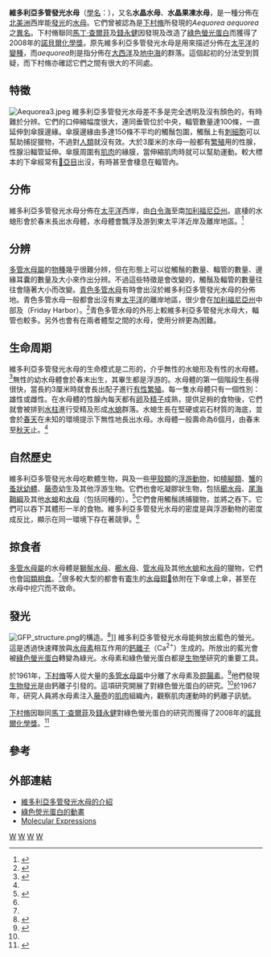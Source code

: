 {{Speciesbox
| taxon = Aequorea victoria
| binomial_authority = (Mur and Shearer, 1902)
| name = 維多利亞多管發光水母
| image = Aequorea4.jpg
}}

'''維多利亞多管發光水母'''（[[學名|學名]]：''{{lang|la|Aequorea victoria}}''），又名'''水晶水母'''、'''水晶果凍水母'''，是一種分佈在[[北美洲|北美洲]]西岸能[[生物發光|發光]]的[[水母|水母]]。它們曾被認為是[[下村脩|下村脩]]所發現的''Aequorea aequorea''之[[異名|異名]]。下村脩聯同[[馬丁·查爾菲|馬丁·查爾菲]]及[[錢永健|錢永健]]因發現及改造了[[綠色螢光蛋白|綠色螢光蛋白]]而獲得了2008年的[[諾貝爾化學獎#2000年—2009年|諾貝爾化學獎]]。原先維多利亞多管發光水母是用來描述分佈在[[太平洋|太平洋]]的[[變種|變種]]，而''aequorea''則是指分佈在[[大西洋|大西洋]]及[[地中海|地中海]]的群落。這個起初的分法受到質疑，而下村脩亦確認它們之間有很大的不同處。

==特徵==
[[Image:Aequorea3.jpeg|thumb]]
維多利亞多管發光水母差不多是完全透明及沒有顏色的，有時難於分辨。它們的口伸縮幅度很大，連同垂管位於中央，輻管數量達100條，一直延伸到傘膜邊緣。傘膜邊緣由多達150條不平均的觸鬚包圍，觸鬚上有[[刺細胞|刺細胞]]可以幫助捕捉獵物，不過對[[人類|人類]]就沒有效。大於3厘米的水母一般都有[[繁殖|繁殖]]用的性腺，性腺沿輻管延伸。傘膜周圍有[[肌肉|肌肉]]的緣膜，當伸縮肌肉時就可以幫助運動。較大標本的下傘經常有[[𧊕亞目|𧊕亞目]]出沒，有時甚至會棲息在輻管內。

==分佈==
維多利亞多管發光水母分佈在[[太平洋|太平洋]]西岸，由[[白令海|白令海]]至南[[加利福尼亞州|加利福尼亞州]]。底棲的水螅形會於春末長出水母體，水母體會飄浮及游到東太平洋近岸及離岸地區。<ref>{{Cite book en|author=Kozloff, Eugene N.|title=Marine Invertebrates of the Pacific Northwest|edition=2nd Ed.|location=Seattle|publisher=University of Washington Press|year=1996}}</ref>

==分辨==
[[多管水母屬|多管水母屬]]的[[物種|物種]]幾乎很難分辨，但在形態上可以從觸鬚的數量、輻管的數量、邊緣耳囊的數量及大小來作出分辨。不過這些特徵是會改變的，觸鬚及輻管的數量往往會隨著大小而改變。[[青色多管水母|青色多管水母]]有時會出沒於維多利亞多管發光水母的分佈地。青色多管水母一般都會出沒有東[[太平洋|太平洋]]的離岸地區，很少會在[[加利福尼亞州|加利福尼亞州]]中部及{{link-en |星期五港|Friday Harbor}}（Friday Harbor）。<ref name="faculty.washington.edu">{{Cite web|author=Mills, C.E.|year=2007|title=Bioluminescence and other factoids about ''Aequorea'', a hydromedusa|url=http://faculty.washington.edu/cemills/Aequorea.html|accessdate=2010-06-10|archive-date=2010-10-06|archive-url=https://web.archive.org/web/20101006235718/http://faculty.washington.edu/cemills/Aequorea.html|dead-url=no}}</ref>青色多管水母的外形上較維多利亞多管發光水母大，輻管也較多。另外也會有在兩者體型之間的水母，使用分辨更為困難。

==生命周期==
維多利亞多管發光水母的生命模式是二形的，介乎無性的水螅形及有性的水母體。<ref>{{Cite journal en|author=Brusca, Richard C., and Brusca, Gary J.|title=Invertebrates|edition=2nd edition|location=Sunderland, MA|publisher=Sinauer Associates, Inc.|year=2003}}</ref>無性的幼水母體會於春末出生，其畢生都是浮游的。水母體的第一個階段生長得很快，當長約3厘米時就會長出配子進行[[有性繁殖|有性繁殖]]。每一隻水母體只有一個性別：雄性或雌性。在水母體的性腺內每天都有[[卵|卵]]及[[精子|精子]]成熟，提供足夠的食物後，它們就會被排到[[水柱|水柱]]進行受精及形成[[水螅|水螅]]群落。水螅生長在堅硬或岩石材質的海底，並會於[[春天|春天]]在未知的環境提示下無性地長出水母。水母體一般壽命為6個月，由春末至[[秋天|秋天]]止。<ref name="faculty.washington.edu"/>

==自然歷史==
維多利亞多管發光水母吃軟體生物，與及一些[[甲殼類|甲殼類]]的[[浮游動物|浮游動物]]，如[[橈腳類|橈腳類]]、[[蟹|蟹]]的[[蚤狀幼體|蚤狀幼體]]、[[藤壺|藤壺]]幼生及其他浮游生物。它們也會吃凝膠狀生物，包括[[櫛水母|櫛水母]]、[[尾海鞘綱|尾海鞘綱]]及其他[[水螅|水螅]]和[[水母|水母]]（包括同種的）。<ref name=Purcell>{{Cite journal en|author=Purcell, Jennifer E.|title=Predation by Aequorea victoria on other species of potentially competing pelagic hydrozoans|journal=Marine Ecology Progress Series|volume=72|issue=1991|pages=255-60}}</ref>它們會用觸鬚誘捕獵物，並將之吞下。它們可以吞下其體形一半的食物。維多利亞多管發光水母的密度是與浮游動物的密度成反比，顯示在同一環境下存在著競爭。<ref name=Purcell />

==掠食者==
[[多管水母屬|多管水母屬]]的水母體是[[獅鬃水母|獅鬃水母]]、[[櫛水母|櫛水母]]、[[管水母|管水母]]及其他[[水螅|水螅]]和[[水母|水母]]的獵物，它們也會[[同類相食|同類相食]]。<ref name=Purcell />很多較大型的都會有[[寄生|寄生]]的[[水母鉗𧊕|水母鉗𧊕]]依附在下傘或上傘，甚至在水母中挖穴而不致命。

==發光==
[[Image:GFP_structure.png|thumb]]的構造。<ref>{{PDB|1EMA}}</ref>]]
維多利亞多管發光水母能夠放出藍色的螢光。這是透過快速釋放與[[水母素|水母素]]相互作用的[[鈣|鈣]][[離子|離子]]（Ca<sup>2+</sup>）生成的。所放出的藍光會被[[綠色螢光蛋白|綠色螢光蛋白]]轉變為綠光。水母素和綠色螢光蛋白都是[[生物學|生物學]]研究的重要工具。

於1961年，[[下村脩|下村脩]]等人從大量的[[多管水母屬|多管水母屬]]中分離了水母素及[[腔腸素|腔腸素]]。<ref name="pmid7654844">{{cite journal en|author=Shimomura O|title=A short story of aequorin|journal=The Biological bulletin|volume=189|issue=1|pages=1–5|pmid=7654844|url=http://www.biolbull.org/cgi/pmidlookup?view=long&pmid=7654844|date=August 1995}}</ref>他們發現[[生物發光|生物發光]]是由鈣離子引發的。這項研究開展了對綠色螢光蛋白的研究。<ref name="pmid7654844" />於1967年，研究人員將水母素注入[[藤壺|藤壺]]的[[肌肉|肌肉]]組織內，觀察肌肉運動時的鈣離子訊號。

[[下村脩|下村脩]]因聯同[[馬丁·查爾菲|馬丁·查爾菲]]及[[錢永健|錢永健]]對綠色螢光蛋白的研究而獲得了2008年的[[諾貝爾化學獎#2000年—2009年|諾貝爾化學獎]]。<ref>{{Cite news|title='Glowing' jellyfish grabs Nobel|author=Jonathan Amos|date=2008-10-08|url=http://news.bbc.co.uk/2/hi/science/nature/7658945.stm|publisher=BBC|accessdate=2010-06-10|archive-date=2010-10-08|archive-url=https://web.archive.org/web/20101008162608/http://news.bbc.co.uk/2/hi/science/nature/7658945.stm|dead-url=no}}</ref>

==參考==
{{Reflist}}

==外部連結==
*[https://web.archive.org/web/20090102005946/http://www.mbayaq.org/efc/living_species/default.asp?hOri=0&hab=8&inhab=440 維多利亞多管發光水母的介紹]
*[http://www.lifesci.ucsb.edu/~biolum/organism/pictures/aequoreagfp.html 綠色熒光蛋白的動畫] {{Wayback|url=http://www.lifesci.ucsb.edu/~biolum/organism/pictures/aequoreagfp.html |date=20100619201031 }}
*[http://micro.magnet.fsu.edu/primer/techniques/fluorescence/fluorescentproteins/fluorescentproteinshome.html Molecular Expressions] {{Wayback|url=http://micro.magnet.fsu.edu/primer/techniques/fluorescence/fluorescentproteins/fluorescentproteinshome.html |date=20100610040522 }}
{{Taxonbar}}
[[Category:水螅纲|W]]
[[Category:发光生物|W]]
[[Category:多管水母属|W]]
[[Category:_1902年描述的动物|W]]